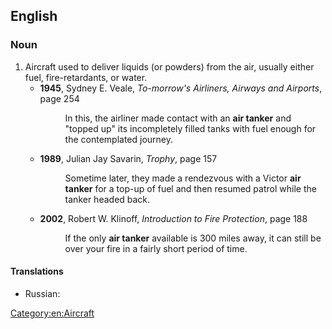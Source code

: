 {{also|airtanker}}
==English==

===Noun===
{{en-noun|head=[[air]] [[tanker]]}}
# Aircraft used to deliver liquids (or powders) from the air, usually either fuel, fire-retardants, or water.
#* '''1945''', Sydney E. Veale, ''To-morrow's Airliners, Airways and Airports'', page 254
#*: In this, the airliner made contact with an '''air tanker''' and "topped up" its incompletely filled tanks with fuel enough for the contemplated journey.
#* '''1989''', Julian Jay Savarin, ''Trophy'', page 157
#*: Sometime later, they made a rendezvous with a Victor '''air tanker''' for a top-up of fuel and then resumed patrol while the tanker headed back.
#* '''2002''', Robert W. Klinoff, ''Introduction to Fire Protection'', page 188
#*: If the only '''air tanker''' available is 300 miles away, it can still be over your fire in a fairly short period of time.

====Translations====
{{trans-top|aircraft used to deliver liquids (or powders) from the air}}
{{trans-mid}}
* Russian: {{t|ru|самолёт-запра́вщик|m}}
{{trans-bottom}}

[[Category:en:Aircraft]]